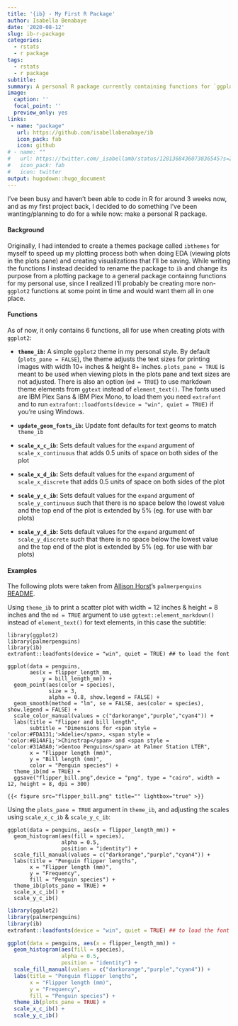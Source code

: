 ```yaml
---
title: '{ib} - My First R Package'
author: Isabella Benabaye
date: '2020-08-12'
slug: ib-r-package
categories:
  - rstats
  - r package
tags:
  - rstats
  - r package
subtitle: 
summary: A personal R package currently containing functions for `ggplot2`.
image:
  caption: ''
  focal_point: ''
  preview_only: yes
links:
 - name: "package"
   url: https://github.com/isabellabenabaye/ib
   icon_pack: fab
   icon: github
# - name: ""
#   url: https://twitter.com/_isabellamb/status/1281368436073836545?s=20
#   icon_pack: fab
#   icon: twitter
output: hugodown::hugo_document
---
```


I've been busy and haven't been able to code in R for around 3 weeks now, and as my first project back, I decided to do something I've been wanting/planning to do for a while now: make a personal R package.

#### Background
Originally, I had intended to create a themes package called `ibthemes` for myself to speed up my plotting process both when doing EDA (viewing plots in the plots pane) and creating visualizations that I'll be saving. While writing the functions I instead decided to rename the package to `ib` and change its purpose from a plotting package to a general package containng functions for my personal use, since I realized I'll probably be creating more non-`ggplot2` functions at some point in time and would want them all in one place.

#### Functions
As of now, it only contains 6 functions, all for use when creating plots with `ggplot2`:

- **`theme_ib`:** A simple `ggplot2` theme in my personal style. By default (`plots_pane = FALSE`), the theme adjusts the text sizes for printing images with width 10+ inches & height 8+ inches. `plots_pane = TRUE` is meant to be used when viewing plots in the plots pane and text sizes are not adjusted. There is also an option (`md = TRUE`) to use markdown theme elements from `ggtext` instead of `element_text()`. The fonts used are IBM Plex Sans & IBM Plex Mono, to load them you need `extrafont` and to run `extrafont::loadfonts(device = "win", quiet = TRUE)` if you're using Windows.

- **`update_geom_fonts_ib`:** Update font defaults for text geoms to match `theme_ib`

- **`scale_x_c_ib`:** Sets default values for the `expand` argument of `scale_x_continuous` that adds 0.5 units of space on both sides of the plot

- **`scale_x_d_ib`:** Sets default values for the `expand` argument of `scale_x_discrete` that adds 0.5 units of space on both sides of the plot

- **`scale_y_c_ib`:** Sets default values for the `expand` argument of `scale_y_continuous` such that there is no space below the lowest value and the top end of the plot is extended by 5% (eg. for use with bar plots)

- **`scale_y_d_ib`:** Sets default values for the `expand` argument of `scale_y_discrete` such that there is no space below the lowest value and the top end of the plot is extended by 5% (eg. for use with bar plots)

#### Examples
The following plots were taken from [Allison Horst](https://twitter.com/allison_horst)'s `palmerpenguins` [README](https://github.com/allisonhorst/palmerpenguins/blob/master/README.md).

Using `theme_ib` to print a scatter plot with width = 12 inches & height = 8 inches and the `md = TRUE` argument to use `ggtext::element_markdown()` instead of `element_text()` for text elements, in this case the subtitle:

```
library(ggplot2)
library(palmerpenguins)
library(ib)
extrafont::loadfonts(device = "win", quiet = TRUE) ## to load the font

ggplot(data = penguins,
       aes(x = flipper_length_mm,
           y = bill_length_mm)) +
  geom_point(aes(color = species),
             size = 3,
             alpha = 0.8, show.legend = FALSE) +
  geom_smooth(method = "lm", se = FALSE, aes(color = species), show.legend = FALSE) +
  scale_color_manual(values = c("darkorange","purple","cyan4")) +
  labs(title = "Flipper and bill length",
       subtitle = "Dimensions for <span style = 'color:#FDA131;'>Adelie</span>, <span style = 'color:#B14AF1;'>Chinstrap</span> and <span style = 'color:#31A0A0;'>Gentoo Penguins</span> at Palmer Station LTER",
       x = "Flipper length (mm)",
       y = "Bill length (mm)",
       color = "Penguin species") +
  theme_ib(md = TRUE) +
  ggsave("flipper_bill.png",device = "png", type = "cairo", width = 12, height = 8, dpi = 300)
```

`{{< figure src="flipper_bill.png" title="" lightbox="true" >}}`

Using the `plots_pane = TRUE` argument in `theme_ib`, and adjusting the scales using `scale_x_c_ib` & `scale_y_c_ib`:

```
ggplot(data = penguins, aes(x = flipper_length_mm)) +
  geom_histogram(aes(fill = species), 
                 alpha = 0.5, 
                 position = "identity") +
  scale_fill_manual(values = c("darkorange","purple","cyan4")) +
  labs(title = "Penguin flipper lengths",
       x = "Flipper length (mm)",
       y = "Frequency",
       fill = "Penguin species") +
  theme_ib(plots_pane = TRUE) +
  scale_x_c_ib() +
  scale_y_c_ib()
```
```r
library(ggplot2)
library(palmerpenguins)
library(ib)
extrafont::loadfonts(device = "win", quiet = TRUE) ## to load the font
```


```r
ggplot(data = penguins, aes(x = flipper_length_mm)) +
  geom_histogram(aes(fill = species), 
                 alpha = 0.5, 
                 position = "identity") +
  scale_fill_manual(values = c("darkorange","purple","cyan4")) +
  labs(title = "Penguin flipper lengths",
       x = "Flipper length (mm)",
       y = "Frequency",
       fill = "Penguin species") +
  theme_ib(plots_pane = TRUE) +
  scale_x_c_ib() +
  scale_y_c_ib()
```

